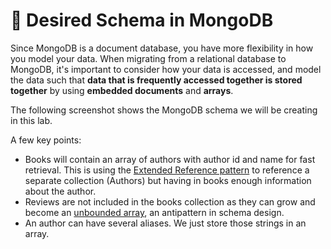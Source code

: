 
# 📘 Desired Schema in MongoDB

Since MongoDB is a document database, you have more flexibility in how you model your data. When migrating from
a relational database to MongoDB, it's important to consider how your data is accessed, and model the data such 
that __data that is frequently accessed together is stored together__ by using __embedded documents__ and __arrays__. 

The following screenshot shows the MongoDB schema we will be creating in this lab.

<Screenshot url="http://127.0.0.1:8278" src="img/40-image-001.png" alt="Screenshot of the connect modal" />

A few key points:
- Books will contain an array of authors with author id and name for fast retrieval. This is using the [Extended Reference pattern](https://www.mongodb.com/blog/post/building-with-patterns-the-extended-reference-pattern) to reference a separate collection (Authors) but having in books enough information about the author.
- Reviews are not included in the books collection as they can grow and become an [unbounded array](https://www.mongodb.com/developer/products/mongodb/schema-design-anti-pattern-massive-arrays/), an antipattern in schema design.
- An author can have several aliases. We just store those strings in an array.
